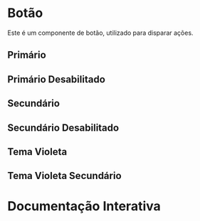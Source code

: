 

<Meta of={Story} />

# Botão

Este é um componente de botão, utilizado para disparar ações.

## Primário

<Canvas of={Story.Primary} />

## Primário Desabilitado

<Canvas of={Story.PrimaryDisabled} />

## Secundário

<Canvas of={Story.Secondary} />

## Secundário Desabilitado

<Canvas of={Story.SecondaryDisabled} />

## Tema Violeta

<Canvas of={Story.Violet} />

## Tema Violeta Secundário

<Canvas of={Story.VioletSecondary} />

# Documentação Interativa

<Primary />
<Controls />
